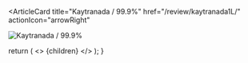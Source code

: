 <ArticleCard
  title="Kaytranada / 99.9%"
  href="/review/kaytranada1L/"
  actionIcon="arrowRight"
>

![Kaytranada / 99.9%](../../images/cd/kaytranada1L.jpg)

</ArticleCard>

  return (
    <>
      {children}
    </>
  );
}